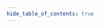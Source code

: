 ```yaml
---
hide_table_of_contents: true
---
```



<ContributorCard
    name="Omar Shawky"
    role="ACU Creator"
    imageSrc="https://avatars.githubusercontent.com/u/51538094?v=4"
/>

<ContributorCard
    name="Mohammed A. Gomaa"
    role="Community Moderator"
    imageSrc="https://avatars.githubusercontent.com/u/12874707?v=4"
/>

<ContributorCard
    name="Hussein Hany"
    role="Community Moderator"
    imageSrc="https://avatars.githubusercontent.com/u/37001450?v=4"
/>

<ContributorCard
    name="Abdooo Nasser"
    role="Community Moderator"
    imageSrc="https://www.pngkey.com/png/detail/950-9501315_katie-notopoulos-katienotopoulos-i-write-about-tech-user.png"
/>

<ContributorCard
    name="Abdallah Ahmed"
    role="Community Moderator"
    imageSrc="https://avatars.githubusercontent.com/u/40672207?v=44"
/>

<ContributorCard
    name="Yasser Ahmed"
    role="Community Moderator"
    imageSrc="https://avatars.githubusercontent.com/u/64869057?v=4"
/>

<ContributorCard name="Abdulrahman Al-Ghamdi" role="Community Moderator" />

<ContributorCard
    name="Abdallah Elhadad"
    role="Community Moderator"
    imageSrc="https://avatars.githubusercontent.com/u/86894852?v=4"
/>

<ContributorCard name="Mohamed Ashraf" role="Community Moderator" />

<ContributorCard name="Ramadan Yasin" role="Community Moderator" />

<ContributorCard
    name="Ali Kehel"
    role="Community Moderator"
    imageSrc="https://avatars.githubusercontent.com/u/29659555?v=4"
/>
